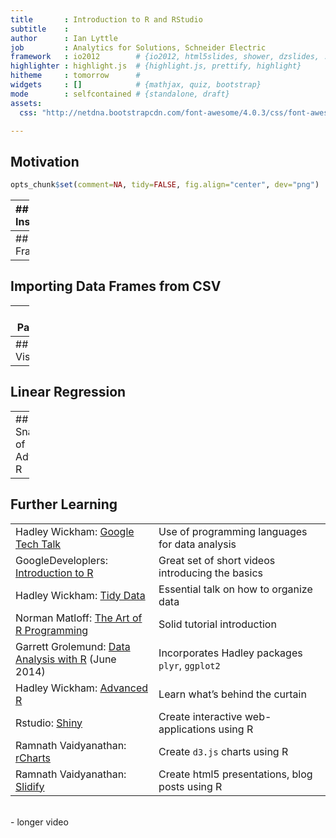 ```yaml
---
title       : Introduction to R and RStudio
subtitle    : 
author      : Ian Lyttle
job         : Analytics for Solutions, Schneider Electric
framework   : io2012        # {io2012, html5slides, shower, dzslides, ...}
highlighter : highlight.js  # {highlight.js, prettify, highlight}
hitheme     : tomorrow      # 
widgets     : []            # {mathjax, quiz, bootstrap}
mode        : selfcontained # {standalone, draft}
assets:
  css: "http://netdna.bootstrapcdn.com/font-awesome/4.0.3/css/font-awesome.css"

---
```

## Motivation

```r
opts_chunk$set(comment=NA, tidy=FALSE, fig.align="center", dev="png")
```

---
## Installation

You will need to install:

* Base R: [www.r-project.org](http://www.r-project.org/) 

  The `0-Cloud` archive works well. 

* RStudio IDE: [www.rstudio.com](http://www.rstudio.com)

In general, install the latest versions; the defaults work very well. 

Some helpful videos from Amanda Traud:

* <i class="fa fa-youtube"></i> [Installing R](http://youtu.be/X_oFb2iAdu8)
* <i class="fa fa-youtube"></i> [Installing RStudio](http://youtu.be/AZPbg29Plpw)

--- &my_twocol  w1:33% w2:65%
## Tour of RStudio IDE

*** =left

`Screencast` at
  
<i class="fa fa-play-circle-o"></i> [www.rstudio.com/ide](http://www.rstudio.com/ide/)

*** =right

 <img src="figure/rstudio-windows.png", width="100%"/>


--- &my_twocol  w1:33% w2:65%
## Vectors

*** =left

Collection of like objects

Assembled using `c()`

*** =right

```r
a <- c(1, 2, 3)
b <- c(4, 5, 6)
a
b
c(a, b)
```

*** =foot

<i class="fa fa-youtube"></i> GoogleDeveloplers:
[Create and Work With Vectors](http://youtu.be/YhQOV27pQfg)

--- &my_twocol  w1:33% w2:65%
## Vectors

*** =left

Can be:

* numeric
* character
* logical

*** =right

```r
c(1,2)
c("Square D", "Merlin Gerin")
c(TRUE, FALSE)
```

*** =foot

<i class="fa fa-youtube"></i> GoogleDeveloplers:
[Character and Boolean Vectors](http://youtu.be/GKu5tw_bIpA)


--- &my_twocol  w1:33% w2:65%
## Lists 



---
## Data Frames


---
## Importing Data Frames from CSV


---
## Packages

User-contributed packages are a big part of R's success.

Here's a subjective list of "essential" packages to be installed:

|               |                      |         |
| ------------- | -------------------- | ------- |
| `plyr`        | data transformation  | [Website](http://plyr.had.co.nz/), [JSS Article](http://www.jstatsoft.org/v40/i01/paper)  | 
| `reshape2`    | data transformation  | [Website](http://had.co.nz/reshape/), [JSS Article](http://www.jstatsoft.org/v21/i12/paper)  | 
| `ggplot2`     | visualization        | [Website](http://ggplot2.org/), [Cookbook](http://www.cookbook-r.com/Graphs/), [Reference](http://docs.ggplot2.org/current/)  |
| `stringr`     | work with strings    | [R Journal Article](http://journal.r-project.org/archive/2010-2/RJournal_2010-2_Wickham.pdf) |
| `lubridate`   | work with date-times | [JSS Article](http://www.jstatsoft.org/v40/i03/paper) |

To install a package, you can use the command-line function:

```r
install_packages("plyr")
```

Or you can use the RStudio IDE: <i class="fa fa-youtube"></i> [Andrew Jahn: Demo](http://youtu.be/u1r5XTqrCTQ) 

---
## Visualizing

---
## Linear Regression

---
## Snapshots of Advanced R


---
## Further Learning

|          |            |
|----------|------------|
| <i class="fa fa-youtube"></i> Hadley Wickham: [Google Tech Talk](http://youtu.be/TaxJwC_MP9Q) | Use of programming languages for data analysis <i class="fa fa-coffee"></i> |
| <i class="fa fa-youtube"></i> GoogleDeveloplers:  [Introduction to R](http://www.youtube.com/playlist?list=PLOU2XLYxmsIK9qQfztXeybpHvru-TrqAP) | Great set of short videos introducing the basics |
| <i class="fa fa-vimeo-square"></i> Hadley Wickham: [Tidy Data](http://vimeo.com/33727555) | Essential talk on how to organize data <i class="fa fa-coffee"></i> |
| <i class="fa fa-book"></i> Norman Matloff: [The Art of R Programming](http://amzn.com/1593273843)| Solid tutorial introduction |
| <i class="fa fa-book"></i> Garrett Grolemund: [Data Analysis with R](http://amzn.com/1449359019) (June 2014) | Incorporates Hadley packages `plyr`, `ggplot2`|
| <i class="fa fa-link"></i> Hadley Wickham: [Advanced R](http://adv-r.had.co.nz/) | Learn what's behind the curtain  |
| <i class="fa fa-link"></i> Rstudio: [Shiny](http://www.rstudio.com/shiny/) | Create interactive web-applications using R |
| <i class="fa fa-github"></i> Ramnath Vaidyanathan: [rCharts](http://ramnathv.github.io/rCharts/) | Create `d3.js` charts using R |
| <i class="fa fa-github"></i> Ramnath Vaidyanathan:  [Slidify](http://slidify.org/) | Create html5 presentations, blog posts using R |



<br/>
<i class="fa fa-coffee"></i> - longer video